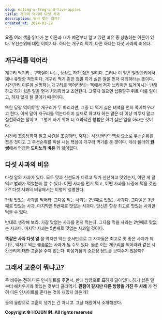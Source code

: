 ```yaml
---
slug: eating-a-frog-and-five-apples
title: 개구리 먹기와 다섯 사과
description: 뭐가 맞는 걸까?
created_at: 2024-01-29
---
```


요즘 여러 책을 읽다가 본 이론과 내가 예전부터 알고 있던 비유 중 상충하는 이론이 있다. 우선순위에 대한 이야기다. 하나는 개구리 먹기,
다른 하나는 다섯 사과의 비유다.

## **개구리를 먹어라**

개구리 먹기라.. 구역질이 나는, 상상도 하기 싫은 일이다. 그러나 이 말은 일정관리에서 꽤나 유명한 격언이다. 개구리 먹기 같은 정말 하기
싫은 일을 먼저 처리하라는 뜻이다. 시간관리 이론을 설명하는 [개구리를
먹어라!라는](https://m.yes24.com/Goods/Detail/11369748) 책에서 저자 브라이언 트레이시는 난해하고 하기
싫은 일을 먼저 처리하라고 조언한다. 그렇지 않으면 십중팔구 뒤로 미룰 일이고, 하지 않게 될 것이기 때문이다.

또한 당장 먹어야 할 개구리가 두 마리라면, 그중 더 먹기 싫은 녀석을 먼저 먹어치우라고 한다. 이게 말이 개구리를 먹는다이지 실제로 하고자
하는 말은 더 이상 미루지 말고 실천하라는 말이고, 그렇게 하기 위해 더 효과적인 방법은 하기 싫은 일을 하라는 것이다.

시간에 조종당하지 말고 시간을 조종하라, 저자는 시간관리의 핵심 요소로 우선순위를 꼽은 것이고 그 우선순위를 박살 내는 핵심에 개구리 먹기를
둔 것이다. 게리 켈러의 [**원씽**](https://m.yes24.com/Goods/Detail/9349031)에서 언급한 **도미노의
비유** 와 닮아있다.

## **다섯 사과의 비유**

다섯 알의 사과가 있다. 모두 맛과 신선도가 다르고 뭐가 신선하고 맛있는지, 어떤 게 덜 익고 벌레가 먹었는지 알 수 있다. 어떤 사과를
먼저 먹고, 어떤 사과를 나중에 먹을 것인가? 다섯 사과의 비유에서는 이렇게 설명한다.

가장 맛있는 사과를 먹어라. 그다음 먹는 사과는 2번째로 맛있는 사과다. 그다음은 3번째로 맛있는 사과. 마지막은 5번째로 맛있는 사과다.
당신은 항상 최고로 맛있는 사과만 먹을 수 있다.

반대로 생각해 보라. 가장 맛없는 사과를 먼저 먹는다. 그다음 먹을 사과는 2번째로 맛없는 사과다. 마지막 사과는 5번째로 맛없는 사과일
것이다.

**똑같은 사과 다섯 알** 을 먹지만 먹는 순서만으로 그 사과들은 최고로 맛 좋은 사과가 되기도, 억지로 먹는 볼품없는 사과가 될 수도
있다. 물론 이는 개구리를 먹어라와 같은 시간관리에 대한 교훈을 주지 않는다. 마음가짐의 중요성 정도를 보여주지 않을까?

## **그래서 교훈이 뭐냐고?**

두 비유는 전혀 다른 인사이트를 주면서, 반대 방향으로 묘하게 닮아있다. 하기 싫은 일부터 해치우기와 맛있는 것부터 골라먹기. **관점이
같지만 다른 방향을 가진 두 사례** 가 전혀 다른 인사이트를 준다는 것이 재밌지 않은가?

둘의 융햡으로 교훈이 생기는 건 아니고. 그냥 재밌어서 소개해본다.


**Copyright © HOJUN IN. All rights reserved**
